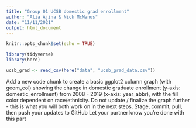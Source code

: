 ```yaml
---
title: "Group 01 UCSB domestic grad enrollment"
author: "Alia Ajina & Nick McManus"
date: "11/11/2021"
output: html_document
---
```


```r
knitr::opts_chunk$set(echo = TRUE)

library(tidyverse)
library(here)
```


```r
ucsb_grad <- read_csv(here("data", "ucsb_grad_data.csv"))
```
Add a new code chunk to create a basic ggplot2 column graph (with geom_col) showing the change in domestic graduate enrollment (y-axis: domestic_enrollment) from 2008 - 2019 (x-axis: year_abbr), with the fill color dependent on race/ethnicity. Do not update / finalize the graph further - this is what you will both work on in the next steps. 
Stage, commit, pull, then push your updates to GitHub
Let your partner know you’re done with this part


